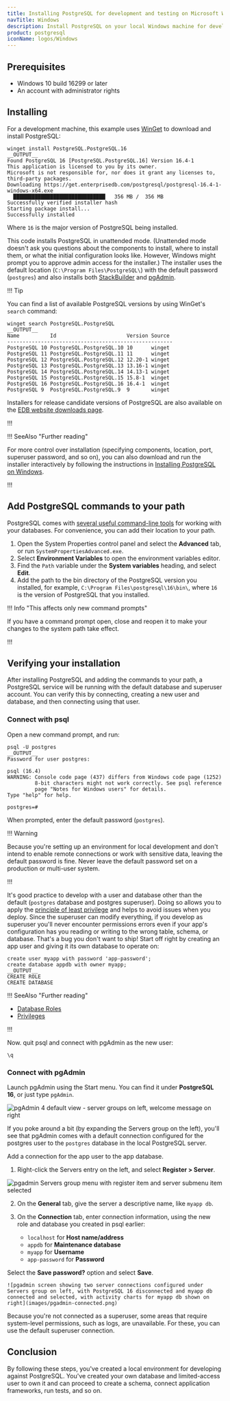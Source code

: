 ```yaml
---
title: Installing PostgreSQL for development and testing on Microsoft Windows
navTitle: Windows
description: Install PostgreSQL on your local Windows machine for development purposes.
product: postgresql
iconName: logos/Windows
---
```


## Prerequisites

- Windows 10 build 16299 or later
- An account with administrator rights

## Installing

For a development machine, this example uses [WinGet](https://learn.microsoft.com/en-us/windows/package-manager/winget/) to download and install PostgreSQL:

```
winget install PostgreSQL.PostgreSQL.16
__OUTPUT__
Found PostgreSQL 16 [PostgreSQL.PostgreSQL.16] Version 16.4-1
This application is licensed to you by its owner.
Microsoft is not responsible for, nor does it grant any licenses to, third-party packages.
Downloading https://get.enterprisedb.com/postgresql/postgresql-16.4-1-windows-x64.exe
  ██████████████████████████████   356 MB /  356 MB
Successfully verified installer hash
Starting package install...
Successfully installed
```

Where `16` is the major version of PostgreSQL being installed. 

This code installs PostgreSQL in unattended mode. (Unattended mode doesn't ask you questions about the components to install, where to install them, or what the initial configuration looks like. However, Windows might prompt you to approve admin access for the installer.) The installer uses the default location (`C:\Program Files\PostgreSQL\`) with the default password (`postgres`) and also installs both [StackBuilder](/supported-open-source/postgresql/installing/using_stackbuilder/) and [pgAdmin](https://www.pgadmin.org/).

!!! Tip

You can find a list of available PostgreSQL versions by using WinGet's `search` command:

```
winget search PostgreSQL.PostgreSQL
__OUTPUT__
Name          Id                       Version Source
------------------------------------------------------
PostgreSQL 10 PostgreSQL.PostgreSQL.10 10      winget
PostgreSQL 11 PostgreSQL.PostgreSQL.11 11      winget
PostgreSQL 12 PostgreSQL.PostgreSQL.12 12.20-1 winget
PostgreSQL 13 PostgreSQL.PostgreSQL.13 13.16-1 winget
PostgreSQL 14 PostgreSQL.PostgreSQL.14 14.13-1 winget
PostgreSQL 15 PostgreSQL.PostgreSQL.15 15.8-1  winget
PostgreSQL 16 PostgreSQL.PostgreSQL.16 16.4-1  winget
PostgreSQL 9  PostgreSQL.PostgreSQL.9  9       winget
```

Installers for release candidate versions of PostgreSQL are also available on the [EDB website downloads page](https://www.enterprisedb.com/downloads/postgres-postgresql-downloads).

!!!

!!! SeeAlso "Further reading"

For more control over installation (specifying components, location, port, superuser password, and so on), you can also download and run the installer interactively by following the instructions in [Installing PostgreSQL on Windows](https://www.enterprisedb.com/docs/supported-open-source/postgresql/installing/windows/).

!!!

## Add PostgreSQL commands to your path

PostgreSQL comes with [several useful command-line tools](https://www.postgresql.org/docs/current/reference-client.html) for working with your databases. For convenience, you can add their location to your path.

1.  Open the System Properties control panel and select the **Advanced** tab, or run `SystemPropertiesAdvanced.exe`.
2.  Select **Environment Variables** to open the environment variables editor.
3.  Find the `Path` variable under the **System variables** heading, and select **Edit**.
4.  Add the path to the bin directory of the PostgreSQL version you installed, for example, `C:\Program Files\postgresql\16\bin\`, where `16` is the version of PostgreSQL that you installed.

!!! Info "This affects only new command prompts"

If you have a command prompt open, close and reopen it to make your changes to the system path take effect.

!!!

## Verifying your installation

After installing PostgreSQL and adding the commands to your path, a PostgreSQL service will be running with the default database and superuser account. You can verify this by connecting, creating a new user and database, and then connecting using that user.

### Connect with psql

Open a new command prompt, and run:

```
psql -U postgres
__OUTPUT__
Password for user postgres:

psql (16.4)
WARNING: Console code page (437) differs from Windows code page (1252)
         8-bit characters might not work correctly. See psql reference
         page "Notes for Windows users" for details.
Type "help" for help.

postgres=#
```

When prompted, enter the default password (`postgres`). 

!!! Warning

Because you're setting up an environment for local development and don't intend to enable remote connections or work with sensitive data, leaving the default password is fine. Never leave the default password set on a production or multi-user system.

!!!

It's good practice to develop with a user and database other than the default (`postgres` database and postgres superuser). Doing so allows you to apply the [principle of least privilege](https://en.wikipedia.org/wiki/Principle_of_least_privilege) and helps to avoid issues when you deploy. Since the superuser can modify everything, if you develop as superuser you'll never encounter permissions errors even if your app's configuration has you reading or writing to the wrong table, schema, or database. That's a bug you don't want to ship! Start off right by creating an app user and giving it its own database to operate on:

```
create user myapp with password 'app-password';
create database appdb with owner myapp;
__OUTPUT__
CREATE ROLE
CREATE DATABASE
```

!!! SeeAlso "Further reading"

- [Database Roles](https://www.postgresql.org/docs/current/user-manag.html)
- [Privileges](https://www.postgresql.org/docs/current/ddl-priv.html)

!!!

Now. quit psql and connect with pgAdmin as the new user:

```
\q
```

### Connect with pgAdmin

Launch pgAdmin using the Start menu. You can find it under **PostgreSQL 16**, or just type `pgAdmin`.

![pgAdmin 4 default view - server groups on left, welcome message on right](images/pgadmin-default.png)

If you poke around a bit (by expanding the Servers group on the left), you'll see that pgAdmin comes with a default connection configured for the postgres user to the `postgres` database in the local PostgreSQL server.

Add a connection for the app user to the app database.

1. Right-click the Servers entry on the left, and select **Register > Server**.

  ![pgadmin Servers group menu with register item and server submenu item selected](images/pgadmin-register-server.png)

2. On the **General** tab, give the server a descriptive name, like `myapp db`.

3. On the **Connection** tab, enter connection information, using the new role and database you created in psql earlier:
   
   - `localhost` for **Host name/address**
   - `appdb` for **Maintenance database**
   - `myapp` for **Username**
   - `app-password` for **Password**
  
  Select the **Save password?** option and select **Save**.

    ![pgadmin screen showing two server connections configured under Servers group on left, with PostgreSQL 16 disconnected and myapp db connected and selected, with activity charts for myapp db shown on right](images/pgadmin-connected.png)

Because you're not connected as a superuser, some areas that require system-level permissions, such as logs, are unavailable. For these, you can use the default superuser connection.

## Conclusion

By following these steps, you've created a local environment for developing against PostgreSQL. You've created your own database and limited-access user to own it and can proceed to create a schema, connect application frameworks, run tests, and so on.
